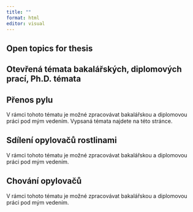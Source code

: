 ```yaml
---
title: ""
format: html
editor: visual
---
```


::: {.content-visible when-profile="english"}
# Open topics for thesis
:::

::: {.content-visible when-profile="czech"}
# Otevřená témata bakalářských, diplomových prací, Ph.D. témata

## 

## Přenos pylu

V rámci tohoto tématu je možné zpracovávat bakalářskou a diplomovou práci pod mým vedením. Vypsaná témata najdete na této stránce.

## Sdílení opylovačů rostlinami

V rámci tohoto tématu je možné zpracovávat bakalářskou a diplomovou práci pod mým vedením.

## Chování opylovačů

V rámci tohoto tématu je možné zpracovávat bakalářskou a diplomovou práci pod mým vedením.
:::
